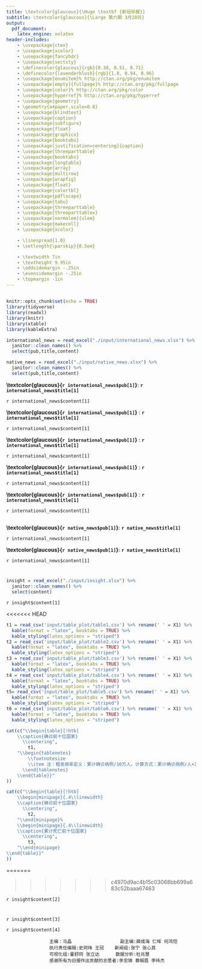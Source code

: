```yaml
---
title: \textcolor{glaucous}{\Huge \textbf {新冠早报}}
subtitle: \textcolor{glaucous}{\Large 第六期 3月28日}
output: 
  pdf_document:
    latex_engine: xelatex
header-includes:
    - \usepackage{ctex}
    - \usepackage{xcolor}
    - \usepackage{fancyhdr}
    - \usepackage{sectsty}
    - \definecolor{glaucous}{rgb}{0.38, 0.51, 0.71}
    - \definecolor{lavenderblush}{rgb}{1.0, 0.94, 0.96}
    - \usepackage{enumitem}% http://ctan.org/pkg/enumitem
    - \usepackage[empty]{fullpage}% http://ctan.org/pkg/fullpage
    - \usepackage{color}% http://ctan.org/pkg/color
    - \usepackage{hyperref}% http://ctan.org/pkg/hyperref
    - \usepackage{geometry}
    - \geometry{a4paper,scale=0.8}
    - \usepackage{blindtext}
    - \usepackage{caption}
    - \usepackage{subfigure}
    - \usepackage{float}
    - \usepackage{graphicx}
    - \usepackage{booktabs}
    - \usepackage[justification=centering]{caption}
    - \usepackage{threeparttable}
    - \usepackage{booktabs}
    - \usepackage{longtable}
    - \usepackage{array}
    - \usepackage{multirow}
    - \usepackage{wrapfig}
    - \usepackage{float}
    - \usepackage{colortbl}
    - \usepackage{pdflscape}
    - \usepackage{tabu}
    - \usepackage{threeparttable}
    - \usepackage{threeparttablex}
    - \usepackage[normalem]{ulem}
    - \usepackage{makecell}
    - \usepackage{xcolor}

    - \linespread{1.0}
    - \setlength{\parskip}{0.5em}

    - \textwidth 7in
    - \textheight 9.95in
    - \oddsidemargin -.25in
    - \evensidemargin -.25in
    - \topmargin -1in
---
```

\fontsize{13}{13}
\selectfont


\newcommand{\resheading}[1]{%
  \noindent\fcolorbox{lavenderblush}{lavenderblush}{\makebox[\dimexpr\textwidth-2\fboxsep-2\fboxrule][l]{\textbf{~#1}}}%
}


\pagestyle{fancyplain}
\lhead{\includegraphics[height=2cm]{./input/logo.png}}
\rhead{
\begin{tabular}{ccc}
\textcolor{gray}{中美健康峰会「智援组」新冠早报组}\\
\\ \\ \\ \\ \\
\end{tabular}}

\renewcommand{\headrulewidth}{0pt}
\setlength{\headheight}{30pt} 

\resheading{\Large 每日新闻}


## \textcolor{glaucous}{\Large 国际}


```r
knitr::opts_chunk$set(echo = TRUE)
library(tidyverse)
library(readxl)
library(knitr)
library(xtable)
library(kableExtra)

international_news = read_excel("./input/international_news.xlsx") %>%
  janitor::clean_names() %>% 
  select(pub,title,content)

native_news = read_excel("./input/native_news.xlsx") %>%
  janitor::clean_names() %>% 
  select(pub,title,content)
```


**\textcolor{glaucous}{`r international_news$pub[1]`}**: **`r international_news$title[1]`**

`r international_news$content[1]`

**\textcolor{glaucous}{`r international_news$pub[1]`}** : **`r international_news$title[1]`**

`r international_news$content[1]`

**\textcolor{glaucous}{`r international_news$pub[1]`}** : **`r international_news$title[1]`**

`r international_news$content[1]`

**\textcolor{glaucous}{`r international_news$pub[1]`}** : **`r international_news$title[1]`**

`r international_news$content[1]`

**\textcolor{glaucous}{`r international_news$pub[1]`}** : **`r international_news$title[1]`**

`r international_news$content[1]`

## \textcolor{glaucous}{\Large 国内}
**\textcolor{glaucous}{`r native_news$pub[1]`}**: **`r native_news$title[1]`**

`r international_news$content[1]`

**\textcolor{glaucous}{`r native_news$pub[1]`}**: **`r native_news$title[1]`**

`r international_news$content[1]`

\newpage

\resheading{\Large 疫情观察}

\begin{small}
{数据源：约翰霍普金斯大学，The COVID Tracking Project \quad   数据截止至：北京时间3月28日 早4:00}
\end{small}

# \textcolor{glaucous}{一、世界疫情}
```r
insight = read_excel("./input/insight.xlsx") %>%
  janitor::clean_names() %>% 
  select(content)
```

`r insight$content[1]`

\begin{figure}[H] 
\centering
\includegraphics[]{./input/covid1.png} %插入图片，[]中设置图片大小，{}中是图片文件名
\caption{世界疫情分布图 (Global Map of Cumulative Confirmed COVID-19 Cases)} %最终文档中希望显示的图片标题
\label{} %用于文内引用的标签
\end{figure}

<<<<<<< HEAD
```r
t1 = read_csv('input/table_plot/table1.csv') %>% rename(' ' = X1) %>% 
  kable(format = "latex", booktabs = TRUE) %>% 
  kable_styling(latex_options = "striped")
t2 = read_csv('input/table_plot/table2.csv') %>% rename(' ' = X1) %>% 
  kable(format = "latex", booktabs = TRUE) %>% 
  kable_styling(latex_options = "striped")
t3 = read_csv('input/table_plot/table3.csv') %>% rename(' ' = X1) %>% 
  kable(format = "latex", booktabs = TRUE) %>% 
  kable_styling(latex_options = "striped")
t4 = read_csv('input/table_plot/table4.csv') %>% rename(' ' = X1) %>% 
  kable(format = "latex", booktabs = TRUE) %>% 
  kable_styling(latex_options = "striped")
t5= read_csv('input/table_plot/table5.csv') %>% rename(' ' = X1) %>% 
  kable(format = "latex", booktabs = TRUE) %>% 
  kable_styling(latex_options = "striped")
t6 = read_csv('input/table_plot/table6.csv') %>% rename(' ' = X1) %>% 
  kable(format = "latex", booktabs = TRUE) %>% 
  kable_styling(latex_options = "striped")

cat(c("\\begin{table}[!htb]
    \\caption{确诊前十位国家}
      \\centering",
        t1,
    "\\begin{tablenotes}
        \\footnotesize
        \\item 注：粗发病率定义：累计确诊病例/10万人。计算方式：累计确诊病例/⼈×10万  %此处加入注释信息
      \\end{tablenotes}
    \\end{table}}"
))  

cat(c("\\begin{table}[!htb]
    \\begin{minipage}{.4\\linewidth}
    \\caption{确诊前十位国家}
      \\centering",
        t2,
    "\\end{minipage}%
    \\begin{minipage}{.4\\linewidth}
    \\caption{累计死亡前十位国家}
      \\centering",
        t3,
    "\\end{minipage} 
\\end{table}}"
))  
```


=======
\begin{table}[H]\tiny
\centering
\resizebox{.7\textwidth}{!}{%
  \begin{tabular}{lllll}
  \toprule
  & 国家（地区）         & 累计确诊病例 & 粗发病率 \\ \midrule
  1  & Hubei          & 67802  & 115  \\
  2  & US             & 213372 & 64   \\
  3  & Italy          & 110574 & 183  \\
  4  & Spain          & 104118 & 223  \\
  5  & China          & 82361  & 6    \\
  6  & Germany        & 77872  & 93   \\
  7  & France         & 57749  & 88   \\
  8  & Iran           & 47593  & 57   \\
  9  & United Kingdom & 29865  & 44   \\
  10 & Switzerland    & 17768  & 205  \\ \bottomrule
  \end{tabular}%
}
\caption{累计确诊前十位国家}
\end{table}
>>>>>>> c4970d9ac4b15c03068bb699a683c52baaa67463

\newpage

`r insight$content[2]`

\begin{minipage}{\textwidth}\small
        \begin{minipage}[H]{0.3\textwidth}
        \centering
           \begin{tabular}{@{}lll@{}}
            \toprule
               & 国家             & 当日新增病例 \\ \midrule
            1  & US             & 213372 \\
            2  & Italy          & 110574 \\
            3  & Spain          & 104118 \\
            4  & China          & 82361  \\
            5  & Germany        & 77872  \\
            6  & France         & 57749  \\
            7  & Iran           & 47593  \\
            8  & United Kingdom & 29865  \\
            9  & Switzerland    & 17768  \\
            10 & Turkey         & 15679  \\ \bottomrule
            \end{tabular}
            \makeatletter\def\@captype{table}\makeatother\caption{日新增病例前十位国家}
        \end{minipage}
        \begin{minipage}[H]{0.65\textwidth}
        \centering
           \begin{tabular}{@{}lllll@{}}
          \toprule
             & 国家             & 累计死亡病例 & 较昨⽇ & 病死率\% \\           \midrule
          1  & Italy          & 13155  & 727 & 11.9  \\
          2  & Spain          & 9387   & 923 & 9     \\
          3  & US             & 4757   & 884 & 2.2   \\
          4  & France         & 4043   & 511 & 7     \\
          5  & China          & 3316   & 7   & 4     \\
          6  & Iran           & 3036   & 138 & 6.4   \\
          7  & United Kingdom & 2357   & 564 & 7.9   \\
          8  & Netherlands    & 1175   & 135 & 8.6   \\
          9  & Germany        & 920    & 145 & 1.2   \\
          10 & Belgium        & 828    & 123 & 5.9   \\ \bottomrule
          \end{tabular}
      \makeatletter\def\@captype{table}\makeatother\caption{累计死亡前十位国家}
    \end{minipage}
\end{minipage}

\begin{figure}[H]
\centering
\begin{minipage}[b]{0.45\linewidth}
\includegraphics[]{./input/covid2.pdf}
\caption{日新增确诊病例国家趋势图\\（中国及其他前五位国家）}
\label{}
\end{minipage}
\quad
\begin{minipage}[b]{0.45\linewidth}
\includegraphics[]{./input/covid3.pdf}
\caption{累计死亡病例国家趋势图\\（中国及其他前五位国家） }
\label{}
\end{minipage}
\end{figure}

\newpage

# \textcolor{glaucous}{二、美国疫情}

`r insight$content[3]`

\begin{figure}[H] 
\centering
\includegraphics[]{./input/covid4.png} %插入图片，[]中设置图片大小，{}中是图片文件名
\caption{美国本土疫情分布图 (Map of Cumulative Confirmed COVID-19 Cases in Contiguous U.S.)} %最终文档中希望显示的图片标题
\label{} %用于文内引用的标签
\end{figure}


\begin{table}[H]\tiny
\centering
\resizebox{.7\textwidth}{!}{%
  \begin{tabular}{lllll}
  \toprule
              & 国家/州名         & 累计确诊  & 粗发病率 & 阳性率\% \\ \midrule
           1  & New York      & 83948 & 432 & \\
           2  & New Jersey    & 22255 & 251 & \\
           3  & California    & 9399  & 24  & \\
           4  & Michigan      & 9315  & 93  & \\
           5  & Massachusetts & 7738  & 111 & \\
           6  & Illinois      & 6980  & 55  & \\
           7  & Florida       & 6956  & 32  & \\
           8  & Louisiana     & 6424  & 138 & \\
           9  & Pennsylvania  & 6009  & 47  & \\
           10 & Washington    & 5608  & 74  & \\ \bottomrule
  \end{tabular}%
}
\caption{美国累计确诊前十位州}
\end{table}

\newpage

\begin{figure}[H]
\centering
\begin{minipage}[b]{0.45\linewidth}
\includegraphics[]{./input/covid5.pdf}
\caption{美国累计确诊前五位州趋势图}
\label{}
\end{minipage}
\quad
\begin{minipage}[b]{0.45\linewidth}
\includegraphics[]{./input/covid5.pdf}
\caption{美国⽇新增确诊前五位州趋势图}
\label{}
\end{minipage}
\end{figure}


\begin{minipage}{\textwidth}
        \begin{minipage}[H]{0.5\textwidth}
        \centering
           \begin{tabular}{@{}llll@{}}
           \toprule
              & 国家/州名         & 累计确诊  & 粗发病率 \\ \midrule
           1  & New York      & 83948 & 432  \\
           2  & New Jersey    & 22255 & 251  \\
           3  & California    & 9399  & 24   \\
           4  & Michigan      & 9315  & 93   \\
           5  & Massachusetts & 7738  & 111  \\
           6  & Illinois      & 6980  & 55   \\
           7  & Florida       & 6956  & 32   \\
           8  & Louisiana     & 6424  & 138  \\
           9  & Pennsylvania  & 6009  & 47   \\
           10 & Washington    & 5608  & 74   \\ \bottomrule
           \end{tabular}
            \makeatletter\def\@captype{table}\makeatother\caption{美国累计确诊前十位州}
        \end{minipage}
        \begin{minipage}[H]{0.5\textwidth}
        \centering
           \begin{tabular}{@{}llll@{}}
          \toprule
             & 国家/州名         & 当⽇新增 & 全美⽐率\% \\ \midrule
          1  & New York      & 8115 & 32     \\
          2  & New Jersey    & 3559 & 14     \\
          3  & Michigan      & 1700 & 7      \\
          4  & California    & 1189 & 5      \\
          5  & Louisiana     & 1187 & 5      \\
          6  & Massachusetts & 1118 & 4      \\
          7  & Pennsylvania  & 1046 & 4      \\
          8  & Illinois      & 986  & 4      \\
          9  & Georgia       & 709  & 3      \\
          10 & Texas         & 546  & 2      \\ \bottomrule
          \end{tabular}
      \makeatletter\def\@captype{table}\makeatother\caption{美国新增确诊前十位州}
    \end{minipage}
\end{minipage}


`r insight$content[4]`



                    主编：马晶                  副主编:薛成海 仁晖 何鸿恺
                    执行责任编辑:史珂玮 王冠    新闻组:张宁 张心其
                    可视化组:霍舒同 张立达      数据分析:杜兆慧
                    感谢所有为日报作出贡献的志愿者:李忠锦 慕帼眉 李祎杰

